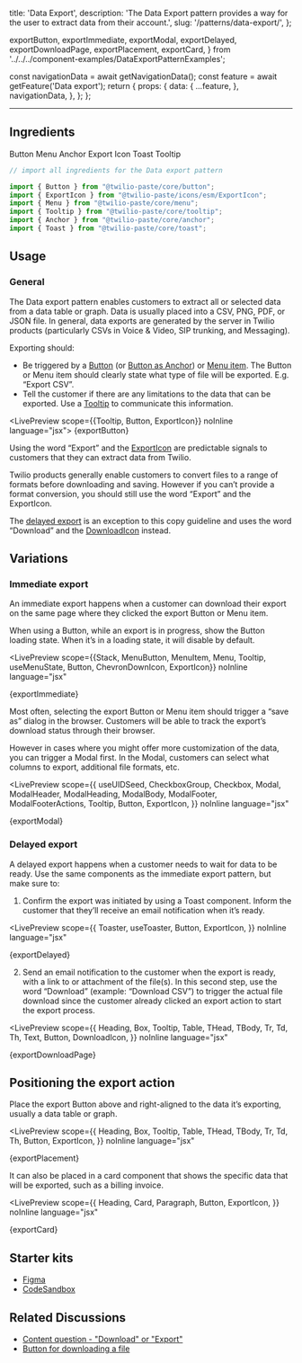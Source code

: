   title: 'Data Export',
  description: 'The Data Export pattern provides a way for the user to extract data from their account.',
  slug: '/patterns/data-export/',
};

  exportButton,
  exportImmediate,
  exportModal,
  exportDelayed,
  exportDownloadPage,
  exportPlacement,
  exportCard,
} from '../../../component-examples/DataExportPatternExamples';


  const navigationData = await getNavigationData();
  const feature = await getFeature('Data export');
  return {
    props: {
      data: {
        ...feature,
      },
      navigationData,
    },
  };
};

<content>

<NormalizedPatternHeader description={meta.description} name={meta.title} data={props.data} />

</content>

---

<contentwrapper>

<PageAside data={mdxHeadings} />

<content>

## Ingredients

<Grid gutter="space30" marginBottom="space80">
  <Column>
    <Card>
      <Heading as="h3" variant="heading40" marginBottom="space0">
        <Anchor href="/components/button">Button</Anchor>
      </Heading>
    </Card>
  </Column>
  <Column>
    <Card>
      <Heading as="h3" variant="heading40" marginBottom="space0">
        <Anchor href="/components/menu">Menu</Anchor>
      </Heading>
    </Card>
  </Column>
  <Column>
    <Card>
      <Heading as="h3" variant="heading40" marginBottom="space0">
        <Anchor href="/components/anchor">Anchor</Anchor>
      </Heading>
    </Card>
  </Column>
</Grid>
<Grid gutter="space30" marginBottom="space80">
  <Column>
    <Card>
      <Heading as="h3" variant="heading40" marginBottom="space0">
        <Anchor href="/components/icons">Export Icon</Anchor>
      </Heading>
    </Card>
  </Column>
  <Column>
    <Card>
      <Heading as="h3" variant="heading40" marginBottom="space0">
        <Anchor href="/components/toast">Toast</Anchor>
      </Heading>
    </Card>
  </Column>
  <Column>
    <Card>
      <Heading as="h3" variant="heading40" marginBottom="space0">
        <Anchor href="/components/tooltip">Tooltip</Anchor>
      </Heading>
    </Card>
  </Column>
</Grid>

```jsx
// import all ingredients for the Data export pattern

import {​ Button } from "@twilio-paste/core/button";
import { ExportIcon } from "@twilio-paste/icons/esm/ExportIcon";
import { Menu } from "@twilio-paste/core/menu";
import { Tooltip } from "@twilio-paste/core/tooltip";
import { Anchor } from "@twilio-paste/core/anchor";
import { Toast } from "@twilio-paste/core/toast";
```

## Usage

### General

The Data export pattern enables customers to extract all or selected data
from a data table or graph. Data is usually placed into a CSV, PNG, PDF,
or JSON file. In general, data exports are generated by the server in
Twilio products (particularly CSVs in Voice & Video, SIP trunking, and Messaging).

Exporting should:

- Be triggered by a [Button](/components/button) (or [Button as Anchor](/patterns/button-vs-anchor#buttons-with-link-functionality))
  or [Menu item](/components/menu). The Button or Menu item should clearly state what type of file
  will be exported. E.g. “Export CSV”.
- Tell the customer if there are any limitations to the data that can be exported.
  Use a [Tooltip](/components/tooltip) to communicate this information.

<LivePreview scope={{Tooltip, Button, ExportIcon}} noInline language="jsx">
  {exportButton}
</LivePreview>

Using the word “Export” and the [ExportIcon](/components/icons) are predictable signals to customers that they can extract data from Twilio.

Twilio products generally enable customers to convert files to a range of formats before downloading and saving. However if you can’t provide a format conversion, you should still use the word “Export” and the ExportIcon.

The [delayed export](#delayed-export) is an exception to this copy guideline and uses the word “Download” and the [DownloadIcon](/components/icons) instead.

## Variations

### Immediate export

An immediate export happens when a customer can download their export on
the same page where they clicked the export Button or Menu item.

When using a Button, while an export is in progress, show the Button loading
state. When it’s in a loading state, it will disable by default.

<LivePreview
  scope={{Stack, MenuButton, MenuItem, Menu, Tooltip, useMenuState, Button, ChevronDownIcon, ExportIcon}}
  noInline
  language="jsx"
>
  {exportImmediate}
</LivePreview>

Most often, selecting the export Button or Menu item should trigger a “save as”
dialog in the browser. Customers will be able to track the export’s download
status through their browser.

However in cases where you might offer more customization of the data, you
can trigger a Modal first. In the Modal, customers can select what columns
to export, additional file formats, etc.

<LivePreview
  scope={{
    useUIDSeed,
    CheckboxGroup,
    Checkbox,
    Modal,
    ModalHeader,
    ModalHeading,
    ModalBody,
    ModalFooter,
    ModalFooterActions,
    Tooltip,
    Button,
    ExportIcon,
  }}
  noInline
  language="jsx"
>
  {exportModal}
</LivePreview>

### Delayed export

A delayed export happens when a customer needs to wait for data to be ready.
Use the same components as the immediate export pattern, but make sure to:

1. Confirm the export was initiated by using a Toast component. Inform the customer that they’ll receive an email notification when it’s ready.

<LivePreview
  scope={{
    Toaster,
    useToaster,
    Button,
    ExportIcon,
  }}
  noInline
  language="jsx"
>
  {exportDelayed}
</LivePreview>

2. Send an email notification to the customer when the export is ready, with a link to or attachment of the file(s). In this second step, use the word “Download” (example: “Download CSV”) to trigger the actual file download since the customer already clicked an export action to start the export process.

<LivePreview
  scope={{
    Heading,
    Box,
    Tooltip,
    Table,
    THead,
    TBody,
    Tr,
    Td,
    Th,
    Text,
    Button,
    DownloadIcon,
  }}
  noInline
  language="jsx"
>
  {exportDownloadPage}
</LivePreview>

## Positioning the export action

Place the export Button above and right-aligned to the data it’s exporting,
usually a data table or graph.

<LivePreview
  scope={{
    Heading,
    Box,
    Tooltip,
    Table,
    THead,
    TBody,
    Tr,
    Td,
    Th,
    Button,
    ExportIcon,
  }}
  noInline
  language="jsx"
>
  {exportPlacement}
</LivePreview>

It can also be placed in a card component that shows the specific data that will
be exported, such as a billing invoice.

<LivePreview
  scope={{
    Heading,
    Card,
    Paragraph,
    Button,
    ExportIcon,
  }}
  noInline
  language="jsx"
>
  {exportCard}
</LivePreview>

## Starter kits

- [Figma](https://www.figma.com/file/S4z0Kqjb9AYosnkRQldLte/Paste-Patterns?node-id=304%3A19078)
- [CodeSandbox](https://codesandbox.io/dashboard/all/Patterns/data-export?workspace=219744aa-c106-40cc-b308-dffc5b5c5b01)

## Related Discussions

- [Content question - "Download" or "Export"](https://github.com/twilio-labs/paste/discussions/990)
- [Button for downloading a file](https://github.com/twilio-labs/paste/discussions/848)

</content>

</contentwrapper>
